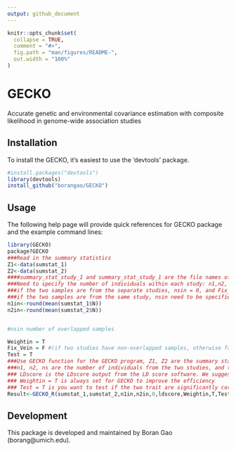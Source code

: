 ```yaml
---
output: github_document
---
```


<!-- README.md is generated from README.Rmd. Please edit that file -->

```r
knitr::opts_chunk$set(
  collapse = TRUE,
  comment = "#>",
  fig.path = "man/figures/README-",
  out.width = "100%"
)
```
# GECKO

Accurate genetic and environmental covariance estimation with composite likelihood in genome-wide association studies

## Installation
To install the GECKO, it's easiest to use the 'devtools' package.

``` r
#install.packages("devtools")
library(devtools)
install_github("borangao/GECKO")
```

## Usage

The following help page will provide quick references for GECKO package and the example command lines:
```r 
library(GECKO)
package?GECKO
###Read in the summary statistics
Z1<-data(sumstat_1)
Z2<-data(sumstat_2)
####summary_stat_study_1 and summary_stat_study_1 are the file names of the summary statistics with column name chr, bp, SNP, A1, A2, N, Z, P representing chromosome, base pair position, SNP iD, major allele, minor allele, number of individuals in the study, Z score, P value
###Need to specify the number of individuals within each study: n1,n2, and number of the overlapping individuals in the two studies:ns
###if the two samples are from the separate studies, nsin = 0, and Fix_Vein = 1
###if the two samples are from the same study, nsin need to be specified
n1in<-round(mean(sumstat_1$N))
n2in<-round(mean(sumstat_2$N))


#nsin number of overlapped samples

Weightin = T
Fix_Vein = F #(if two studies have non-overlapped samples, otherwise false)
Test = T
###Use GECKO function for the GECKO program, Z1, Z2 are the summary statistic files 
###n1, n2, ns are the number of individuals from the two studies, and the number of overlapped individuals
### LDscore is the LDscore output from the LD score software. We suggest to use 1000 genome reference panel for the LD score calculation
### Weightin = T is always set for GECKO to improve the efficiency
### Test = T is you want to test if the two trait are significantly correlated, otherwise you could specify it to be false
Result<-GECKO_R(sumstat_1,sumstat_2,n1in,n2in,0,ldscore,Weightin,T,Test)

```

## Development

This package is developed and maintained by Boran Gao (borang@umich.edu).




